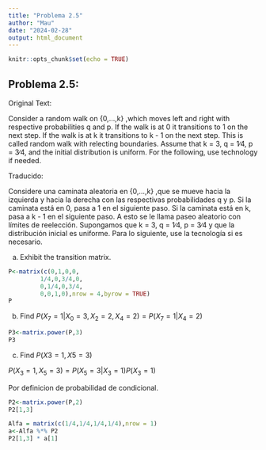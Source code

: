 ```yaml
---
title: "Problema 2.5"
author: "Mau"
date: "2024-02-28"
output: html_document
---
```


```r
knitr::opts_chunk$set(echo = TRUE)
```

## Problema 2.5:

Original Text:

Consider a random walk on {0,...,k} ,which moves left and right with respective probabilities q and p. If the walk is at 0 it transitions to 1 on the next step. If the walk is at k it transitions to k - 1 on the next step. This is called random walk with relecting boundaries. Assume that k = 3, q = 1∕4, p = 3∕4, and the initial distribution is uniform. For the following, use technology if needed.

Traducido:

Considere una caminata aleatoria en {0,...,k} ,que se mueve hacia la izquierda y hacia la derecha con las respectivas probabilidades q y p. Si la caminata está en 0, pasa a 1 en el siguiente paso. Si la caminata está en k, pasa a k - 1 en el siguiente paso. A esto se le llama paseo aleatorio con límites de reelección. Supongamos que k = 3, q = 1∕4, p = 3∕4 y que la distribución inicial es uniforme. Para lo siguiente, use la tecnología si es necesario.

(a) Exhibit the transition matrix.

```r
P<-matrix(c(0,1,0,0,
         1/4,0,3/4,0,
         0,1/4,0,3/4,
         0,0,1,0),nrow = 4,byrow = TRUE)
P
```

(b) Find $P(X_7 = 1|X_0 = 3,X_2 = 2,X_4 = 2)= P(X_7 = 1|X_4 = 2)$

```r
P3<-matrix.power(P,3)
P3
```

(c) Find $P(X3 = 1,X5 = 3)$

$P(X_3=1,X_5=3)=P(X_5=3|X_3=1)P(X_3=1)$

Por definicion de probabilidad de condicional.

```r
P2<-matrix.power(P,2)
P2[1,3]
```

```r
Alfa = matrix(c(1/4,1/4,1/4,1/4),nrow = 1)
a<-Alfa %*% P2
P2[1,3] * a[1]

```
